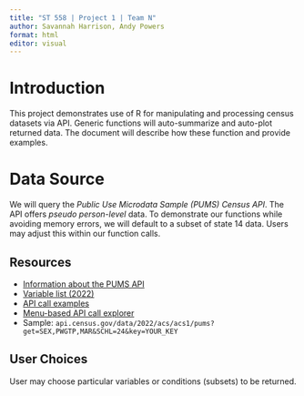 ```yaml
---
title: "ST 558 | Project 1 | Team N"
author: Savannah Harrison, Andy Powers
format: html
editor: visual
---
```


# Introduction

This project demonstrates use of R for manipulating and processing census datasets via API. Generic functions will auto-summarize and auto-plot returned data. The document will describe how these function and provide examples.

# Data Source

We will query the *Public Use Microdata Sample (PUMS) Census API*. The API offers *pseudo person-level* data. To demonstrate our functions while avoiding memory errors, we will default to a subset of state 14 data. Users may adjust this within our function calls.

## Resources

-   [Information about the PUMS API](https://www.census.gov/data/developers/data-sets/census-microdata-api.html)
-   [Variable list (2022)](https://api.census.gov/data/2022/acs/acs1/pums/variables.html)
-   [API call examples](https://api.census.gov/data/2022/acs/acs1/pums/examples.html)
-   [Menu-based API call explorer](https://data.census.gov/mdat/#/)
-   Sample: `api.census.gov/data/2022/acs/acs1/pums?get=SEX,PWGTP,MAR&SCHL=24&key=YOUR_KEY`

## User Choices

User may choose particular variables or conditions (subsets) to be returned.


